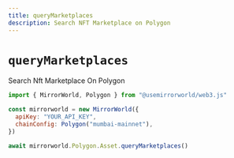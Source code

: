 ```yaml
---
title: queryMarketplaces
description: Search NFT Marketplace on Polygon
---
```


# `queryMarketplaces`

Search Nft Marketplace On Polygon

```js
import { MirrorWorld, Polygon } from "@usemirrorworld/web3.js"

const mirrorworld = new MirrorWorld({
  apiKey: "YOUR_API_KEY",
  chainConfig: Polygon("mumbai-mainnet"),
})

await mirrorworld.Polygon.Asset.queryMarketplaces()
```
